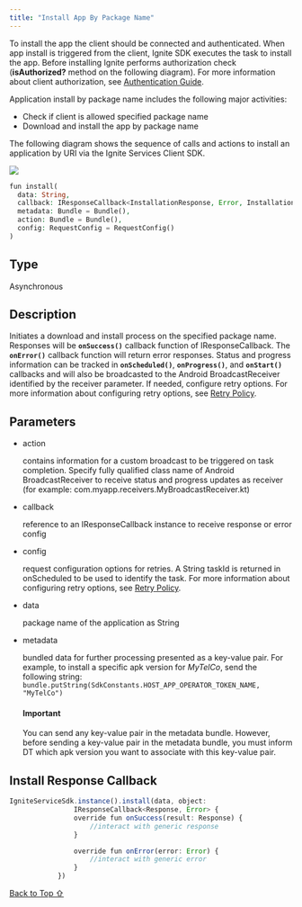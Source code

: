```yaml
---
title: "Install App By Package Name"
---
```


To install the app the client should be connected and authenticated. When app install is triggered from the client, Ignite SDK executes the task to install the app. Before installing Ignite performs authorization check (**isAuthorized?** method on the following diagram). For more information about client authorization, see [Authentication Guide](https://developer.digitalturbine.com/hc/en-us/articles/8368057468445-Authentication-Guide).

Application install by package name includes the following major activities:

* Check if client is allowed specified package name
* Download and install the app by package name

The following diagram shows the sequence of calls and actions to install an application by URI via the Ignite Services Client SDK.

<Frame caption="_Epic_Games_Sequence_Diagram_Install_by_Package.png">
  <img src="https://developer.digitalturbine.com/hc/article_attachments/8342646386461" />
</Frame>

```php
fun install(
  data: String, 
  callback: IResponseCallback<InstallationResponse, Error, InstallationProgress>? = null, 
  metadata: Bundle = Bundle(), 
  action: Bundle = Bundle(), 
  config: RequestConfig = RequestConfig()
)
```

## Type

Asynchronous

## Description

Initiates a download and install process on the specified package name. Responses will be **`onSuccess()`** callback function of IResponseCallback. The **`onError()`** callback function will return error responses. Status and progress information can be tracked in **`onScheduled()`**, **`onProgress()`**, and **`onStart()`** callbacks and will also be broadcasted to the Android BroadcastReceiver identified by the receiver parameter. If needed, configure retry options. For more information about configuring retry options, see [Retry Policy](https://developer.digitalturbine.com/hc/en-us/articles/8344099668637-Retry-Policy).

## Parameters

* action

  contains information for a custom broadcast to be triggered on task completion. Specify fully qualified class name of Android BroadcastReceiver to receive status and progress updates as receiver (for example: com.myapp.receivers.MyBroadcastReceiver.kt)

* callback

  reference to an IResponseCallback instance to receive response or error config

* config

  request configuration options for retries. A String taskId is returned in onScheduled to be used to identify the task. For more information about configuring retry options, see [Retry Policy](https://developer.digitalturbine.com/hc/en-us/articles/8344099668637-Retry-Policy).

* data

  package name of the application as String

* metadata

  bundled data for further processing presented as a key-value pair. For example, to install a specific apk version for *MyTelCo*, send the following string: `bundle.putString(SdkConstants.HOST_APP_OPERATOR_TOKEN_NAME, "MyTelCo")`

  #### Important

  You can send any key-value pair in the metadata bundle. However, before sending a key-value pair in the metadata bundle, you must inform DT which apk version you want to associate with this key-value pair.

## Install Response Callback

```typescript
IgniteServiceSdk.instance().install(data, object:
                IResponseCallback<Response, Error> {
                override fun onSuccess(result: Response) {
                    //interact with generic response
                }

                override fun onError(error: Error) {
                    //interact with generic error
                }
            })
```

[Back to Top ⇧](#top)
